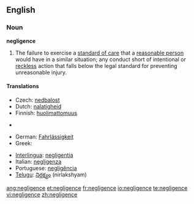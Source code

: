 ==English==

===Noun===
'''negligence'''

# {{law}} The failure to exercise a [[standard of care]] that a [[reasonable person]] would have in a similar situation; any conduct short of intentional or [[reckless]] action that falls below the legal standard for preventing unreasonable injury.
{{wikipedia}}

====Translations====
{{trans-top|failure to exercise a standard of care (law)}}
*Czech: [[nedbalost]] {{f}}
*Dutch: [[nalatigheid]]
*Finnish: [[huolimattomuus]]
* {{t-|fr|négligence coupable}} {{f}}
*German: [[Fahrlässigkeit]] {{f}}
*Greek: {{t|el|αβλεψία|f|tr=avlepsía|sc=Grek}}
{{trans-mid}}
*[[Interlingua]]: [[negligentia]]
*Italian: [[negligenza]] {{f}}
*Portuguese: [[negligência]] {{f}}
*[[Telugu]]: [[నిర్లక్ష్యం]] (nirlakshyam)
{{trans-bottom}}

[[ang:negligence]]
[[et:negligence]]
[[fr:negligence]]
[[io:negligence]]
[[te:negligence]]
[[vi:negligence]]
[[zh:negligence]]